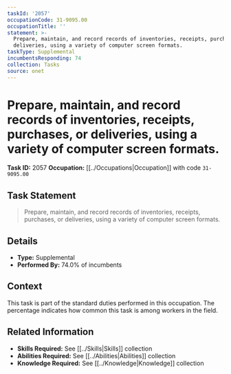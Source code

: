 ```yaml
---
taskId: '2057'
occupationCode: 31-9095.00
occupationTitle: ''
statement: >-
  Prepare, maintain, and record records of inventories, receipts, purchases, or
  deliveries, using a variety of computer screen formats.
taskType: Supplemental
incumbentsResponding: 74
collection: Tasks
source: onet
---
```

# Prepare, maintain, and record records of inventories, receipts, purchases, or deliveries, using a variety of computer screen formats.

**Task ID:** 2057
**Occupation:** [[../Occupations|Occupation]] with code `31-9095.00`

## Task Statement

> Prepare, maintain, and record records of inventories, receipts, purchases, or deliveries, using a variety of computer screen formats.

## Details

- **Type:** Supplemental
- **Performed By:** 74.0% of incumbents

## Context

This task is part of the standard duties performed in this occupation. The percentage indicates how common this task is among workers in the field.

## Related Information

- **Skills Required:** See [[../Skills|Skills]] collection
- **Abilities Required:** See [[../Abilities|Abilities]] collection
- **Knowledge Required:** See [[../Knowledge|Knowledge]] collection
